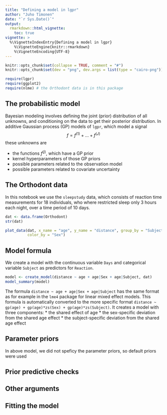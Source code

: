 ```yaml
---
title: "Defining a model in lgpr"
author: "Juho Timonen"
date: "`r Sys.Date()`"
output: 
  rmarkdown::html_vignette:
    toc: true
vignette: >
  %\VignetteIndexEntry{Defining a model in lgpr}
    %\VignetteEngine{knitr::rmarkdown}
    %\VignetteEncoding{UTF-8}
---
```


```r
knitr::opts_chunk$set(collapse = TRUE, comment = "#")
knitr::opts_chunk$set(dev = "png", dev.args = list(type = "cairo-png"))
```

```r
require(lgpr)
require(ggplot2)
require(nlme) # the Orthodont data is in this package
```

## The probabilistic model

Bayesian modeling involves defining the joint (prior) distribution of
all unknowns, and conditioning on the data to get their posterior distribution. In additive Gaussian process (GP) models of `lgpr`, which model a signal
$$
f = f^{(1)} + \ldots + f^{(J)}
$$
these unknowns are

  * the functions $f^{(j)}$, which have a GP prior
  * kernel hyperparameters of those GP priors
  * possible parameters related to the observation model
  * possible parameters related to covariate uncertainty

## The Orthodont data
In this notebook we use the `sleepstudy` data, which consists of reaction time measurements for 18 individuals, who where restricted sleep only 3 hours each night, over a time period of 10 days.
```r
dat <- data.frame(Orthodont)
str(dat)
```
```r
plot_data(dat, x_name = "age", y_name = "distance", group_by = "Subject",
          color_by = "Sex")
```

## Model formula
We create a model with the continuous variable `Days` and categorical variable `Subject` as predictors for `Reaction`. 
```r
model <- create_model(distance ~ age + age|Sex + age|Subject, dat)
model_summary(model)
```
The formula `distance ~ age + age|Sex + age|Subject` has the same format as for example in the `lme4` package for linear mixed effect models. This formula
is automatically converted to the more specific format `distance ~ gp(age) + gp(age)*zs(Sex) + gp(age)*zs(Subject)`. It creates a
model with three components:
  * the shared effect of age
  * the sex-specific deviation from the shared age effect
  * the subject-specific deviation from the shared age effect

## Parameter priors
In above model, we did not speficy the parameter priors, so default priors were
used

## Prior predictive checks

## Other arguments

## Fitting the model



